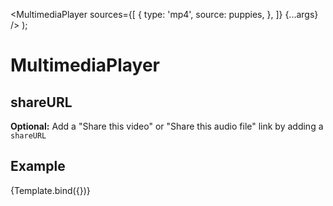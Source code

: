 


  <MultimediaPlayer
    sources={[
      {
        type: 'mp4',
        source: puppies,
      },
    ]}
    {...args}
  />
);

<Meta
  title="Components/MultimediaPlayer/shareURL"
  component={MultimediaPlayer}
/>

# MultimediaPlayer

## shareURL

**Optional:** Add a "Share this video" or "Share this audio file" link by adding a `shareURL`

## Example

<Canvas>
  <Story name="shareURL" args={{ shareURL: 'This is the shareURL' }}>
    {Template.bind({})}
  </Story>
</Canvas>

